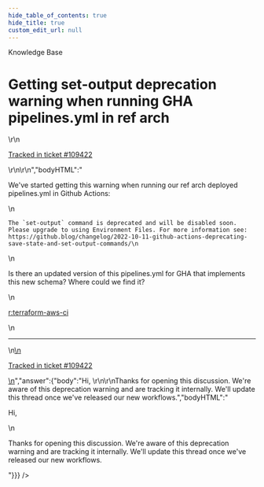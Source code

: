 ```yaml
---
hide_table_of_contents: true
hide_title: true
custom_edit_url: null
---
```



<head>
  <link rel="canonical" href="https://github.com/tnn-tnn-tnn-tnn-tnn-gruntwork-io/knowledge-base/discussions/577" />
</head>

<CenterLayout>
<span className="searchCategory">Knowledge Base</span>
<h1>Getting set-output deprecation warning when running GHA pipelines.yml in ref arch</h1>
<GitHub discussion={{"id":"D_kwDOF8slf84ARKpu","number":577,"author":{"login":"umm0n"},"title":"Getting set-output deprecation warning when running GHA pipelines.yml in ref arch","body":"\r\nWe've started getting this warning when running our ref arch deployed pipelines.yml in Github Actions:\r\n```\r\nThe `set-output` command is deprecated and will be disabled soon. Please upgrade to using Environment Files. For more information see: https://github.blog/changelog/2022-10-11-github-actions-deprecating-save-state-and-set-output-commands/\r\n```\r\n\r\nIs there an updated version of this pipelines.yml for GHA that implements this new schema? Where could we find it?\r\n\r\n[r:terraform-aws-ci](https://github.com/tnn-tnn-tnn-tnn-tnn-gruntwork-io/terraform-aws-ci)\r\n\r\n---\r\n\r\n<ins datetime=\"2022-10-24T16:11:30Z\">\r\n  <p><a href=\"https://support.gruntwork.io/hc/requests/109422\">Tracked in ticket #109422</a></p>\r\n</ins>\r\n","bodyHTML":"<p dir=\"auto\">We've started getting this warning when running our ref arch deployed pipelines.yml in Github Actions:</p>\n<div class=\"snippet-clipboard-content notranslate position-relative overflow-auto\" data-snippet-clipboard-copy-content=\"The `set-output` command is deprecated and will be disabled soon. Please upgrade to using Environment Files. For more information see: https://github.blog/changelog/2022-10-11-github-actions-deprecating-save-state-and-set-output-commands/\"><pre class=\"notranslate\"><code class=\"notranslate\">The `set-output` command is deprecated and will be disabled soon. Please upgrade to using Environment Files. For more information see: https://github.blog/changelog/2022-10-11-github-actions-deprecating-save-state-and-set-output-commands/\n</code></pre></div>\n<p dir=\"auto\">Is there an updated version of this pipelines.yml for GHA that implements this new schema? Where could we find it?</p>\n<p dir=\"auto\"><a href=\"https://github.com/tnn-tnn-tnn-tnn-tnn-gruntwork-io/terraform-aws-ci\">r:terraform-aws-ci</a></p>\n<hr>\n<ins datetime=\"2022-10-24T16:11:30Z\">\n  <p dir=\"auto\"><a href=\"https://support.gruntwork.io/hc/requests/109422\" rel=\"nofollow\">Tracked in ticket #109422</a></p>\n</ins>","answer":{"body":"Hi, \r\n\r\nThanks for opening this discussion. We're aware of this deprecation warning and are tracking it internally. We'll update this thread once we've released our new workflows.","bodyHTML":"<p dir=\"auto\">Hi,</p>\n<p dir=\"auto\">Thanks for opening this discussion. We're aware of this deprecation warning and are tracking it internally. We'll update this thread once we've released our new workflows.</p>"}}} />

</CenterLayout>
  

<!-- ##DOCS-SOURCER-START
{
  "sourcePlugin": "github-discussions",
  "hash": "037d4f191f8f9c12d903be1a4cd3065b"
}
##DOCS-SOURCER-END -->
